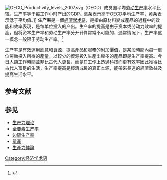 [[File:OECD_Productivity_levels_2007.svg|thumb]]（OECD）成员国平均[[劳动生产率|劳动生产率]]水平比较。生产率等于每工作小时产出的GDP。蓝条表示高于OECD平均生产率，黄条表示低于平均值。]]
'''生产率'''是一個[[經濟學|經濟學]][[术语|术语]]，是指由原材料變成產品的過程中的效能和效率表現，是每单位投入的产出。生产率的提高是由于资本或劳动力效率的提高，但将资本生产率和劳动生产率分开计算常常不可能的，通常情况下，生产率这一概念一般限于劳动生产率。<ref>{{cite book |author=戴维·W·皮尔斯 |authorlink= |coauthors= |title = 现代经济学词典|year=1988 |publisher=[[上海译文出版社|上海译文出版社]] |location= |isbn=7-5327-0029-1|pages=第487页 }}</ref>

生产率是有效運用[[創意|創意]]和[[資源|資源]]，提高產品和服務的附加價值，是某段時間內每一單位勞動投入所得的產量，以較少的資源投入生產出較多的產品即是生产率提高。今日人類工作時間並非比古代人更長，而是在工作上透過科技而更有效率因此獲得比古代人富足的生活，生产率提高是經濟成長的真正本源，能帶來長遠的經濟效益及提高生活水平。

== 参考文献 ==
{{Reflist}}

== 参见 ==
*[[生产力理论|生产力理论]]
*[[全要素生产率|全要素生产率]]
*[[边际生产率|边际生产率]]
*[[量產|量產]]
*[[生產力悖論|生產力悖論]]

{{Authority control}}
{{econ-stub}}

[[Category:经济学术语|Category:经济学术语]]